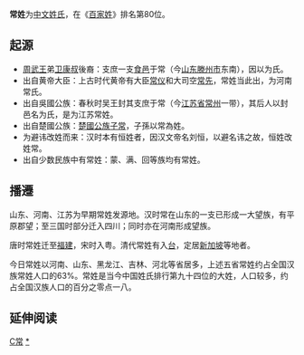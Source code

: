 {{unreferenced|time=2018-11-06T00:16:47+00:00}}
{{姓氏
|姓氏=常
|拼音=chang
|中国大陆=中国湖北省武汉市
|台湾=Chang
|香港=Sheung
|澳门=Seong
|新加坡=Seong/Siong/Sioh
|马来西亚=Seong/Siong/Sioh
|越南=Thường
|韩国=
|反切=
|同音字=
|堂号=
|郡望=[[平原郡|平原郡]]
}}

'''常姓'''为[[中文姓氏|中文姓氏]]，在《[[百家姓|百家姓]]》排名第80位。

==起源==
*[[周武王|周武王]]弟[[卫康叔|卫康叔]]後裔：支庶一支[[食邑|食邑]]于常（今[[山东|山东]][[滕州市|滕州市]]东南），因以为氏。
*出自黄帝大臣：上古时代黄帝有大臣[[常仪|常仪]]和大司空[[常先|常先]]，常姓当此出，为河南常氏。
*出自吳國公族：春秋时吴王封其支庶于常（今[[江苏省|江苏省]][[常州|常州]]一带），其后人以封邑名为氏，是为江苏常姓。
*出自楚國公族：[[楚國|楚國]][[公族|公族]][[囊瓦|子常]]，子孫以常為姓。
*为避讳改姓而来：汉时本有恒姓者，因汉文帝名刘恒，以避名讳之故，恒姓改姓常。
*出自少数民族中有常姓：蒙、满、回等族均有常姓。

==播遷==
山东、河南、江苏为早期常姓发源地。汉时常在山东的一支已形成一大望族，有平原郡望；至三国时部分迁入四川；同时亦在河南形成望族。

唐时常姓迁至[[福建|福建]]，宋时入粤。清代常姓有入[[台灣|台]]，定居[[新加坡|新加坡]]等地者。

今日常姓以河南、山东、黑龙江、吉林、河北等省居多，上述五省常姓约占全国汉族常姓人口的63%。常姓是当今中国姓氏排行第九十四位的大姓，人口较多，约占全国汉族人口的百分之零点一八。

== 延伸阅读 ==
{{Wikisource further reading}}

{{姓氏小作品}}
{{中國首一百個姓氏}}

[[Category:漢姓|C常]]
[[Category:常姓|*]]